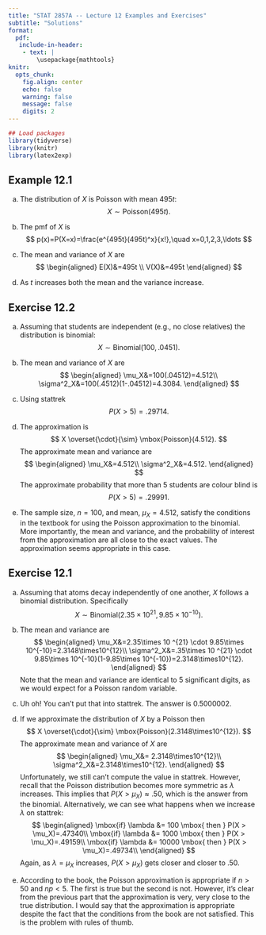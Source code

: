 ```yaml
---
title: "STAT 2857A -- Lecture 12 Examples and Exercises"
subtitle: "Solutions"
format: 
  pdf: 
   include-in-header: 
    - text: |
        \usepackage{mathtools}
knitr: 
  opts_chunk:
    fig.align: center
    echo: false
    warning: false
    message: false
    digits: 2
---
```


```r
## Load packages
library(tidyverse)
library(knitr)
library(latex2exp)
```

## Example 12.1

a) The distribution of $X$ is Poisson with mean $495t$:
  $$
    X \sim \mbox{Poisson}(495t).
  $$
  
b) The pmf of $X$ is
  $$
    p(x)=P(X=x)=\frac{e^{495t}(495t)^x}{x!},\quad x=0,1,2,3,\ldots
  $$
  
c) The mean and variance of $X$ are
  $$
  \begin{aligned}
    E(X)&=495t \\
    V(X)&=495t
  \end{aligned}
  $$
  
d) As $t$ increases both the mean and the variance increase. 

## Exercise 12.2

a) Assuming that students are independent (e.g., no close relatives) the distribution is binomial:
$$
X \sim \mbox{Binomial}(100,.0451).
$$

b) The mean and variance of $X$ are
$$
\begin{aligned}
\mu_X&=100(.04512)=4.512\\
\sigma^2_X&=100(.4512)(1-.04512)=4.3084.
\end{aligned}
$$

c) Using stattrek
$$
P(X>5)=.29714.
$$
d) The approximation is
$$
X \overset{\cdot}{\sim} \mbox{Poisson}(4.512).
$$
The approximate mean and variance are
$$
\begin{aligned}
\mu_X&=4.512\\
\sigma^2_X&=4.512.
\end{aligned}
$$
The approximate probability that more than 5 students are colour blind is
$$
P(X>5)=.29991.
$$

e) The sample size, $n=100$, and mean, $\mu_X=4.512$, satisfy the conditions in the textbook for using the Poisson approximation to the binomial. More importantly, the mean and variance, and the probability of interest from the approximation are all close to the exact values. The approximation seems appropriate in this case. 

## Exercise 12.1

a) Assuming that atoms decay independently of one another, $X$ follows a binomial distribution. Specifically
$$
X \sim \mbox{Binomial}(2.35\times 10 ^{21},9.85\times 10^{-10}).
$$

b) The mean and variance are
$$
\begin{aligned}
\mu_X&=2.35\times 10 ^{21} \cdot 9.85\times 10^{-10}=2.3148\times10^{12}\\
\sigma^2_X&=.35\times 10 ^{21} \cdot 9.85\times 10^{-10}(1-9.85\times 10^{-10})=2.3148\times10^{12}.
\end{aligned}
$$
Note that the mean and variance are identical to 5 significant digits, as we would expect for a Poisson random variable.

c) Uh oh! You can't put that into stattrek. The answer is $0.5000002$.

d) If we approximate the distribution of $X$ by a Poisson then 
$$
X \overset{\cdot}{\sim} \mbox{Poisson}(2.3148\times10^{12}).
$$
The approximate mean and variance of $X$ are
$$
\begin{aligned}
\mu_X&= 2.3148\times10^{12}\\
\sigma^2_X&=2.3148\times10^{12}.
\end{aligned}
$$
Unfortunately, we still can't compute the value in stattrek. However, recall that the Poisson distribution becomes more symmetric as $\lambda$ increases. This implies that $P(X > \mu_X)\approx .50$, which is the answer from the binomial. Alternatively, we can see what happens when we increase $\lambda$ on stattrek:
$$
\begin{aligned}
\mbox{if} \lambda &= 100 \mbox{ then } P(X > \mu_X)=.47340\\
\mbox{if} \lambda &= 1000 \mbox{ then } P(X > \mu_X)=.49159\\
\mbox{if} \lambda &= 10000 \mbox{ then } P(X > \mu_X)=.49734\\
\end{aligned}
$$
Again, as $\lambda=\mu_X$ increases, $P(X > \mu_X)$ gets closer and closer to .50.

d) According to the book, the Poisson approximation is appropriate if $n>50$ and $np <5$. The first is true but the second is not. However, it's clear from the previous part that the approximation is very, very close to the true distribution. I would say that the approximation is appropriate despite the fact that the conditions from the book are not satisfied. This is the problem with rules of thumb.  
